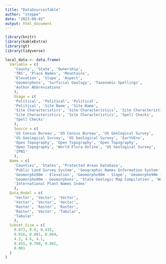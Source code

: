 ```yaml
---
title: "DataSourcesTable"
author: "steppe"
date: "2023-09-02"
output: html_document
---
```



```r
library(knitr)
library(kableExtra)
library(gt)
library(tidyverse)
```


```r

local_data <- data.frame(
  Variable = c(
    'County', 'State', 'Ownership', 
    'TRS', 'Place Names', 'Mountains',
    'Elevation', 'Slope', 'Aspect',
    'Geomorphons', 'Surficial Geology', 'Taxonomic Spellings', 
    'Author Abbreviations'
    ),
    Usage = c(
    'Political', 'Political', 'Political',
    'Political', 'Site Name', 'Site Name', 
    'Site Characteristics', 'Site Characteristics', 'Site Characteristics', 
    'Site Characteristics', 'Site Characteristics', 'Spell Checks', 
    'Spell Checks'
    ),
    Source = c(
    'US Census Bureau', 'US Census Bureau', 'US Geological Survey',
    'US Geological Survey', 'US Geological Survey', 'EarthEnv', 
    'Open Topography', 'Open Topography', 'Open Topography',
    'Open Topography', 'World Flora Online', 'US Geological Survey',
    'IPNI'
    ),
  Name = c(
    'Counties', 'States', 'Protected Areas Database', 
    'Public Land Survey System', 'Geographic Names Information System', 'GMBA Mountain Inventory v2',
    'Geomorpho90m - Elevation', 'Geomorpho90m - Slope', 'Geomorpho90m - Aspect',
    'Geomorpho90m - Geomorphons', 'State Geologic Map Compilation', 'World Flora Online',
    'International Plant Names Index'
    ),
  Data_Model = c(
    'Vector', 'Vector', 'Vector',
    'Vector', 'Vector', 'Vector',
    'Raster', 'Raster', 'Raster', 
    'Raster', 'Vector', 'Tabular',
    'Tabular'
    ),
  Subset_Size = c(
    0.073, 0.0, 0.435,
    0.816, 0.081, 0.004,
    4.2, 4.6, 4.1,
    0.455, 0.708, 0.002,
    0.001
  )
)

```



